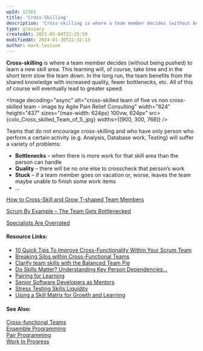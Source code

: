 ```yaml
---
wpId: 12361
title: 'Cross-Skilling'
description: 'Cross-skilling is where a team member decides (without being pushed) to learn a new skill area. This learning will, of course, take time and in the short term slow the team down. In the long run, the team benefits from the shared knowledge with increased quality, fewer bottlenecks, etc. All of this of course will ...'
type: glossary
createdAt: 2021-05-04T22:25:59
modifiedAt: 2024-01-30T22:32:13
author: mark-levison
---
```





**Cross-skilling** is where a team member decides (without being pushed) to learn a new skill area. This learning will, of course, take time and in the short term slow the team down. In the long run, the team benefits from the shared knowledge with increased quality, fewer bottlenecks, etc. All of this of course will eventually lead to greater speed.

<Image decoding="async" alt="cross-skilled team of five vs non cross-skilled team - image by Agile Pain Relief Consulting" width="624" height="437" sizes="(max-width: 624px) 100vw, 624px" src={colo_Cross_skilled_Team_of_5_jpg} widths={[900, 300, 768]} />

Teams that do not encourage cross-skilling and who have only person who perform a certain activity (e.g. Analysis, Database work, Testing) will suffer a variety of problems:

*   **Bottlenecks** – when there is more work for that skill area than the person can handle
*   **Quality** – there will be no one else to crosscheck that person’s work
*   **Stuck** – if a team member goes on vacation or, worse, leaves the team maybe unable to finish some work items
*   …

[How to Cross-Skill and Grow T-shaped Team Members](/blog/how-to-cross-skill-and-grow-t-shaped-team-members.html)

[Scrum By Example – The Team Gets Bottlenecked](/blog/scrummaster-tales-the-team-gets-bottlenecked.html)

[Specialists Are Overrated](/blog/specialists-are-overrated.html)

#### Resource Links:

*   [10 Quick Tips To Improve Cross-Functionality Within Your Scrum Team](https://medium.com/the-liberators/10-quick-tips-to-improve-cross-functionality-within-your-scrum-team-6c6822f5e371)
*   [Breaking Silos within Cross-Functional Teams](https://www.infoq.com/presentations/spreading-skills-scrum/)
*   [Clarify team skills with the Balanced Team Pie](https://intelleto.com/2013/11/12/balanced-team-pie/)
*   [Do Skills Matter? Understanding Key Person Dependencies…](https://rgalen.com/agile-training-news/2018/12/11/do-skills-matter-understanding-key-person-dependencies)
*   [Pairing for Learning](https://www.infoq.com/news/2018/02/pairing-learning/)
*   [Senior Software Developers as Mentors](https://www.leadingagile.com/2018/02/senior-software-developers-mentors/)
*   [Stress Testing Skills Liquidity](https://theitriskmanager.com/2020/03/)
*   [Using a Skill Matrix for Growth and Learning](https://www.infoq.com/news/2016/12/skill-matrix-teams/)

#### See Also:

[Cross-functional Teams](/glossary/cross-functional-teams)  
[Ensemble Programming](/glossary/ensemble-programming)  
[Pair Programming](/glossary/pair-programming)  
[Work In Progress](/glossary/work-in-progress)